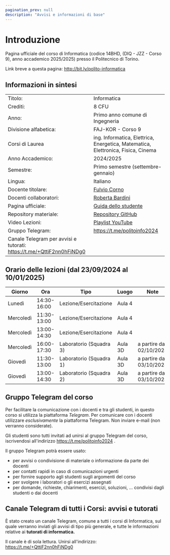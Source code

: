 ```yaml
---
pagination_prev: null
description: "Avvisi e informazioni di base"
---
```


# Introduzione

Pagina ufficiale del corso di Informatica (codice 14BHD, (DIQ - JZZ - Corso 9), anno accademico 2025/2025) presso il
Politecnico di Torino.

Link breve a questa pagina: http://bit.ly/polito-informatica

## Informazioni in sintesi

|                        |                                                                                                                                          |
|:-----------------------|------------------------------------------------------------------------------------------------------------------------------------------|
| Titolo:                | Informatica                                                                                                                              |
| Crediti:               | 8 CFU                                                                                                                                    |
| Anno:                  | Primo anno comune di Ingegneria                                                                                                          |
| Divisione alfabetica:  | FAJ-KOR - Corso 9                                                                                                                        |
| Corsi di Laurea        | ing. Informatica, Elettrica, Energetica, Matematica, Elettronica, Fisica, Cinema                                                         |
| Anno Accademico:       | 2024/2025                                                                                                                                |
| Semestre:              | Primo semestre (settembre-gennaio)                                                                                                       |
| Lingua:                | Italiano                                                                                                                                 |
| Docente titolare:      | [Fulvio Corno](https://www.polito.it/personale?p=fulvio.corno)                                                                           |
| Docenti collaboratori: | [Roberta Bardini](https://www.polito.it/personale?p=roberta.bardini)                                                                     |
| Pagina ufficiale: 	 | [Guida dello studente](https://didattica.polito.it/pls/portal30/gap.pkg_guide.viewGap?p_cod_ins=14BHDNX) |
| Repository materiale:  | [Repository GitHub](https://github.com/polito-informatica)                                                                               |
| Video Lezioni: 	     | [Playlist YouTube](https://www.youtube.com/playlist?list=PLqRTLlwsxDL9cZ3q_zrfqpuXvMMy10GFs)                                                  |
| Gruppo Telegram: 	     | https://t.me/politoinfo2024                                                                                                            |
| Canale Telegram per avvisi e tutorati: https://t.me/+QttiF2nn0hFiNDg0 |

## Orario delle lezioni (dal 23/09/2024 al 10/01/2025)

| Giorno    |Ora |Tipo |Luogo |Note |
|---------- |----|-----|------|----|
| Lunedì    |14:30-16:00 |Lezione/Esercitazione |Aula 4 | |
| Mercoledì |11:30-13:00 |Lezione/Esercitazione |Aula 4 | |
| Mercoledì |13:00-14:30 |Lezione/Esercitazione |Aula 4 | |
| Mercoledì |16:00-17:30 |Laboratorio (Squadra 3) |Aula 3D |a partire dal 02/10/2024 |
| Giovedì   |11:30-13:00 |Laboratorio (Squadra 1) |Aula 3D |a partire dal 03/10/2024 |
| Giovedì   |13:00-14:30 |Laboratorio (Squadra 2) |Aula 3D |a partire dal 03/10/2024 |

## Gruppo Telegram del corso

Per facilitare la comunicazione con i docenti e tra gli studenti, in questo corso si utilizza la piattaforma *Telegram*. 
Per comunicare con i docenti utilizzare *esclusivamente* la piattaforma Telegram. Non inviare e-mail (non verranno considerate).

Gli studenti sono tutti invitati ad unirsi al gruppo Telegram del corso, iscrivendosi all'indirizzo https://t.me/politoinfo2024 .


Il gruppo Telegram potrà essere usato:

- per avvisi o condivisione di materiale o informazione da parte dei docenti
- per contatti rapidi in caso di comunicazioni urgenti
- per fornire supporto agli studenti sugli argomenti del corso
- per svolgere i laboratori o gli esercizi assegnati
- per domande, richieste, chiarimenti, esercizi, soluzioni, ... condivisi dagli studenti o dai docenti

## Canale Telegram di tutti i Corsi: avvisi e tutorati

È stato creato un canale Telegram, comune a tutti i corsi di Informatica, sul quale verranno inviati gli avvisi di tipo più generale, e 
tutte le informazioni relative ai **tutorati di informatica.**

Il canale è di sola lettura. Unirsi all'indirizzo: https://t.me/+QttiF2nn0hFiNDg0